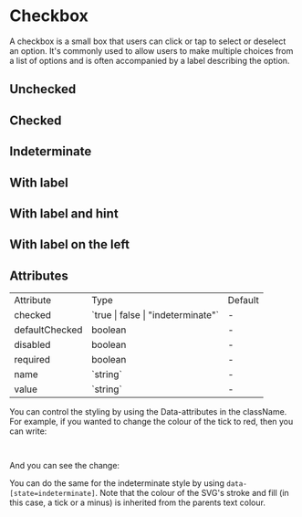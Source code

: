 

<Meta of={CheckboxStories} />

# Checkbox

A checkbox is a small box that users can click or tap to select or deselect an option. It's commonly used to allow users to make multiple choices from a list of options and is often accompanied by a label describing the option.

## Unchecked
<Canvas of={CheckboxStories.Unchecked} />

## Checked
<Canvas of={CheckboxStories.Checked} />

## Indeterminate
<Canvas of={CheckboxStories.Indeterminate} />

## With label
<Canvas of={CheckboxStories.WithLabel} />

## With label and hint
<Canvas of={CheckboxStories.WithLabelAndHint} />

## With label on the left
<Canvas of={CheckboxStories.WithLabelOnTheLeft} />

## Attributes
<table>
  <tbody>
    <tr>
      <td>Attribute</td>
      <td>Type</td>
      <td>Default</td>
    </tr>
    <tr>
      <td>checked</td>
      <td>`true | false | "indeterminate"`</td>
      <td>-</td>
    </tr>
    <tr>
      <td>defaultChecked</td>
      <td>boolean</td>
      <td>-</td>
    </tr>
    <tr>
      <td>disabled</td>
      <td>boolean</td>
      <td>-</td>
    </tr>
    <tr>
      <td>required</td>
      <td>boolean</td>
      <td>-</td>
    </tr>
    <tr>
      <td>name</td>
      <td>`string`</td>
      <td>-</td>
    </tr>
    <tr>
      <td>value</td>
      <td>`string`</td>
      <td>-</td>
    </tr>
  </tbody>
</table>

You can control the styling by using the Data-attributes in the className. For example, if you wanted to change the colour of the tick to red, then you can write:

```ts
<Checkbox checked=true className="data-[state=checked]:text-yellow-200 data-[state=checked]:bg-background-inverse data-[state=checked]:border-grey-900">
```

And you can see the change:

<Canvas of={CheckboxStories.ColourChange} />

You can do the same for the indeterminate style by using `data-[state=indeterminate]`.
Note that the colour of the SVG's stroke and fill (in this case, a tick or a minus) is inherited from the parents text colour.
